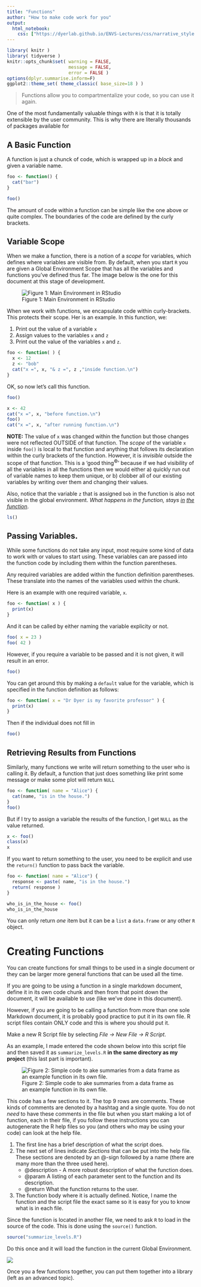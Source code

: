 ```yaml
---
title: "Functions"
author: "How to make code work for you"
output: 
  html_notebook:
    css: ["https://dyerlab.github.io/ENVS-Lectures/css/narrative_style.css"]
---
```


```r
library( knitr )
library( tidyverse )
knitr::opts_chunk$set( warning = FALSE, 
                       message = FALSE,
                       error = FALSE )
options(dplyr.summarise.inform=F) 
ggplot2::theme_set( theme_classic( base_size=18 ) )
```

> Functions allow you to compartmentalize your code, so you can use it again.

One of the most fundamentally valuable things with `R` is that it is totally extensible by the user community.  This is why there are literally thousands of packages available for 


## A Basic Function

A function is just a chunck of code, which is wrapped up in a *block* and given a variable name.

```r
foo <- function() { 
  cat("bar")
}

foo()
```

The amount of code within a function can be simple like the one above or quite complex.  The boundaries of the code are defined by the curly brackets. 


## Variable Scope

When we make a function, there is a notion of a *scope* for variables, which defines where variables are visible from.  By default, when you start `R` you are given a Global Environment Scope that has all the variables and functions you've defined thus far.  The image below is the one for this document at this stage of development.

![Figure 1: Main Environment in RStudio](https://live.staticflickr.com/65535/50395012691_8844158fe9_c_d.jpg) 

When we work with functions, we encapsulate code within curly-brackets.  This protects their scope. Her is an example.  In this function, we:

1. Print out the value of a variable `x`  
2. Assign values to the variables `x` and `z`
3. Print out the value of the variables `x` and `z`.

```r
foo <- function( ) {
  x <- 12
  z <- "bob"
  cat("x =", x, "& z =", z ,"inside function.\n")
}
```

OK, so now let's call this function.

```r
foo()
```



```r
x <- 42
cat("x =", x, "before function.\n")
foo()
cat("x =", x, "after running function.\n")
```

**NOTE:** The value of `x` was changed within the function but those changes were not reflected OUTSIDE of that function.  The *scope* of the variable `x` inside `foo()` is local to that function and anything that follows its declaration within the curly brackets of the function.  However, it is *invisible* outside the scope of that function.  This is a 'good thing<sup>&copy;</sup>' because if we had visibility of all the variables in all the functions then we would either a) quickly run out of variable names to keep them unique, or b) clobber all of our existing variables by writing over them and changing their values.

Also, notice that the variable `z` that is assigned `bob` in the function is also not visible in the global environment.  *What happens in the function, stays <u>in</u> <u>the</u> <u>function</u>*.

```r
ls()
```



## Passing Variables.

While some functions do not take any input, most require some kind of data to work with or values to start using. These variables can are passed into the function code by including them within the function parentheses.

Any required variables are added within the function definition parentheses.  These translate into the names of the variables used within the chunk.  

Here is an example with one required variable, `x`.


```r
foo <- function( x ) {
  print(x)
}
```

And it can be called by either naming the variable explicity or not.

```r
foo( x = 23 )
foo( 42 )
```

However, if you require a variable to be passed and it is not given, it will result in an error.

```r
foo()
```


You can get around this by making a `default` value for the variable, which is specified in the function definition as follows:

```r
foo <- function( x = "Dr Dyer is my favorite professor" ) {
  print(x)
}
```

Then if the individual does not fill in

```r
foo()
```

## Retrieving Results from Functions

Similarly, many functions we write will return something to the user who is calling it.  By default, a function that just does something like print some message or make some plot will return `NULL`

```r
foo <- function( name = "Alice") {
  cat(name, "is in the house.")
}
foo()
```

But if I try to assign a variable the results of the function, I get `NULL` as the value returned.

```r
x <- foo()
class(x)
x
```

If you want to return something to the user, you need to be explicit and use the `return()` function to pass back the variable.


```r
foo <- function( name = "Alice") {
  response <- paste( name, "is in the house.")
  return( response )
}
```


```r
who_is_in_the_house <- foo()
who_is_in_the_house
```

You can only return *one* item but it can be a `list` a `data.frame` or any other `R` object.


# Creating Functions

You can create functions for small things to be used in a single document or they can be larger more general functions that can be used all the time.  

If you are going to be using a function in a single markdown document, define it in its own code chunk and then from that point down the document, it will be available to use (like we've done in this document).

However, if you are going to be calling a function from more than one sole Markdown document, it is probably good practice to put it in its own file.  R script files contain ONLY code and this is where you should put it.

Make a new R Script file by selecting *File -> New File -> R Script*.  

As an example, I made entered the code shown below into this script file and then saved it as `summarize_levels.R` **in the same directory as my project** (this last part is important).

![Figure 2: Simple code to ake summaries from a data frame as an example function in its own file.](https://live.staticflickr.com/65535/50398439551_f549a80586_c_d.jpg)

This code has a few sections to it.  The top 9 rows are comments.  These kinds of comments are denoted by a hashtag and a single quote.  You do not *need* to have these comments in the file but when you start making a lot of function, each in their file, if you follow these instructions you can autogenerate the R help files so you (and others who may be using your code) can look at the help file.

1. The first line has a brief description of what the script does.
2. The next set of lines indicate *Sections* that can be put into the help file.  These sections are denoted by an @-sign followed by a name (there are many more than the three used here).  
    - @description - A more robust description of what the function does.  
    - @param A listing of each parameter sent to the function and its description.  
    - @return What the function returns to the user.
3. The function body where it is actually defined.  Notice, I name the function and the script file the exact same so it is easy for you to know what is in each file.


Since the function is located in another file, we need to ask `R` to load in the source of the code.  This is done using the `source()` function.  

```r
source("summarize_levels.R")
```

Do this once and it will load the function in the current Global Environment.

![](https://live.staticflickr.com/65535/50397831453_b83377def0_c_d.jpg)

Once you a few functions together, you can put them together into a library (left as an advanced topic).


























